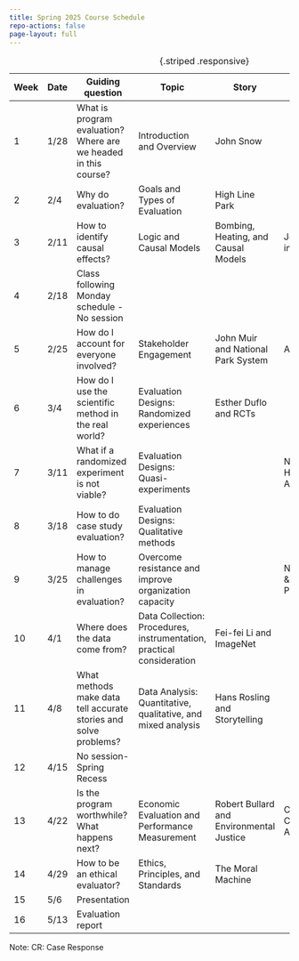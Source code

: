 ```yaml
---
title: Spring 2025 Course Schedule
repo-actions: false
page-layout: full
---
```


| Week | Date   | Guiding question   | Topic     | Story    | Case Study    | Assignment    |
|---|---|-----------|-----------|-----------|-----------|---|
|  1  | 1/28  | What is program evaluation? Where are we headed in this course? | Introduction and Overview | John Snow |                                        |               |
|  2  | 2/4 | Why do evaluation?      | Goals and Types of Evaluation  | High Line Park     |   |   |
|  3  | 2/11 | How to identify causal effects?        | Logic and Causal Models  | Bombing, Heating, and Causal Models     | Jobs Plus in NYC | CR1 |
|  4  | 2/18 | Class following Monday schedule - No session |  | |  |   |        
|  5  | 2/25 | How do I account for everyone involved? | Stakeholder Engagement  | John Muir and National Park System     | ARPA-E | CR2 |
|  6  | 3/4 | How do I use the scientific method in the real world?   | Evaluation Designs: Randomized experiences  | Esther Duflo and RCTs     |   | Proposal due |
|  7  | 3/11 | What if a randomized experiment is not viable?   | Evaluation Designs: Quasi-experiments  |      |  Northwest Housing Alternatives | CR3 |
|  8  | 3/18 | How to do case study evaluation?   | Evaluation Designs: Qualitative methods  |   |  |   |
|  9  | 3/25 | How to manage challenges in evaluation?   | Overcome resistance and improve organization capacity  |  | NYC Gifted & Talented Program | CR4 |
|  10  | 4/1 | Where does the data come from?   | Data Collection: Procedures, instrumentation, practical consideration  | Fei-fei Li and ImageNet   |  |  |
|  11  | 4/8 |  What methods make data tell accurate stories and solve problems?  | Data Analysis: Quantitative, qualitative, and mixed analysis  | Hans Rosling and Storytelling  |  | Proposal |
|  12  | 4/15 | No session-Spring Recess   |   |   |  |  |
|  13  | 4/22 | Is the program worthwhile? What happens next?   | Economic Evaluation and Performance Measurement  | Robert Bullard and Environmental Justice  | CBA of EPA Clean Air Act | CR 5 |
|  14  | 4/29 | How to be an ethical evaluator?   | Ethics, Principles, and Standards  | The Moral Machine  |  |  |
|  15  | 5/6 | Presentation   |   |   |  |  |
|  16  | 5/13 | Evaluation report   |   |   |  |  |

: {.striped .responsive}

Note: CR: Case Response

:::{.content-hidden}
:::
